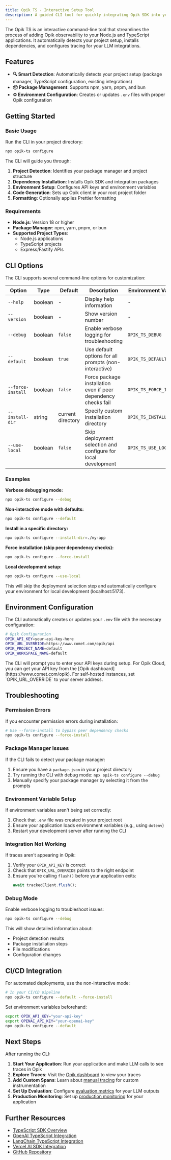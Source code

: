 ```yaml
---
title: Opik TS - Interactive Setup Tool
description: A guided CLI tool for quickly integrating Opik SDK into your Node.js/TypeScript projects with automatic configuration and setup.
---
```


The Opik TS is an interactive command-line tool that streamlines the process of adding Opik observability to your Node.js and TypeScript applications. It automatically detects your project setup, installs dependencies, and configures tracing for your LLM integrations.

## Features

- **🔍 Smart Detection**: Automatically detects your project setup (package manager, TypeScript configuration, existing integrations)
- **📦 Package Management**: Supports npm, yarn, pnpm, and bun
- **⚙️ Environment Configuration**: Creates or updates `.env` files with proper Opik configuration

## Getting Started

### Basic Usage

Run the CLI in your project directory:

```bash
npx opik-ts configure
```

The CLI will guide you through:

1. **Project Detection**: Identifies your package manager and project structure
2. **Dependency Installation**: Installs Opik SDK and integration packages
3. **Environment Setup**: Configures API keys and environment variables
4. **Code Generation**: Sets up Opik client in your root project folder
5. **Formatting**: Optionally applies Prettier formatting

### Requirements

- **Node.js**: Version 18 or higher
- **Package Manager**: npm, yarn, pnpm, or bun
- **Supported Project Types**:
  - Node.js applications
  - TypeScript projects
  - Express/Fastify APIs

## CLI Options

The CLI supports several command-line options for customization:

| Option            | Type    | Default           | Description                                                    | Environment Variable    |
| ----------------- | ------- | ----------------- | -------------------------------------------------------------- | ----------------------- |
| `--help`          | boolean | -                 | Display help information                                       | -                       |
| `--version`       | boolean | -                 | Show version number                                            | -                       |
| `--debug`         | boolean | `false`           | Enable verbose logging for troubleshooting                     | `OPIK_TS_DEBUG`         |
| `--default`       | boolean | `true`            | Use default options for all prompts (non-interactive)          | `OPIK_TS_DEFAULT`       |
| `--force-install` | boolean | `false`           | Force package installation even if peer dependency checks fail | `OPIK_TS_FORCE_INSTALL` |
| `--install-dir`   | string  | current directory | Specify custom installation directory                          | `OPIK_TS_INSTALL_DIR`   |
| `--use-local`     | boolean | `false`           | Skip deployment selection and configure for local development  | `OPIK_TS_USE_LOCAL`     |

### Examples

**Verbose debugging mode:**

```bash
npx opik-ts configure --debug
```

**Non-interactive mode with defaults:**

```bash
npx opik-ts configure --default
```

**Install in a specific directory:**

```bash
npx opik-ts configure --install-dir=./my-app
```

**Force installation (skip peer dependency checks):**

```bash
npx opik-ts configure --force-install
```

**Local development setup:**

```bash
npx opik-ts configure --use-local
```

This will skip the deployment selection step and automatically configure your environment for local development (localhost:5173).

## Environment Configuration

The CLI automatically creates or updates your `.env` file with the necessary configuration:

```bash
# Opik Configuration
OPIK_API_KEY=your-api-key-here
OPIK_URL_OVERRIDE=https://www.comet.com/opik/api
OPIK_PROJECT_NAME=default
OPIK_WORKSPACE_NAME=default
```

<Tip>
  The CLI will prompt you to enter your API keys during setup. For Opik Cloud,
  you can get your API key from the [Opik
  dashboard](https://www.comet.com/opik). For self-hosted instances, set
  `OPIK_URL_OVERRIDE` to your server address.
</Tip>

## Troubleshooting

### Permission Errors

If you encounter permission errors during installation:

```bash
# Use --force-install to bypass peer dependency checks
npx opik-ts configure --force-install
```

### Package Manager Issues

If the CLI fails to detect your package manager:

1. Ensure you have a `package.json` in your project directory
2. Try running the CLI with debug mode: `npx opik-ts configure --debug`
3. Manually specify your package manager by selecting it from the prompts

### Environment Variable Setup

If environment variables aren't being set correctly:

1. Check that `.env` file was created in your project root
2. Ensure your application loads environment variables (e.g., using `dotenv`)
3. Restart your development server after running the CLI

### Integration Not Working

If traces aren't appearing in Opik:

1. Verify your `OPIK_API_KEY` is correct
2. Check that `OPIK_URL_OVERRIDE` points to the right endpoint
3. Ensure you're calling `flush()` before your application exits:
   ```typescript
   await trackedClient.flush();
   ```

### Debug Mode

Enable verbose logging to troubleshoot issues:

```bash
npx opik-ts configure --debug
```

This will show detailed information about:

- Project detection results
- Package installation steps
- File modifications
- Configuration changes

## CI/CD Integration

For automated deployments, use the non-interactive mode:

```bash
# In your CI/CD pipeline
npx opik-ts configure --default --force-install
```

Set environment variables beforehand:

```bash
export OPIK_API_KEY="your-api-key"
export OPENAI_API_KEY="your-openai-key"
npx opik-ts configure --default
```

## Next Steps

After running the CLI:

1. **Start Your Application**: Run your application and make LLM calls to see traces in Opik
2. **Explore Traces**: Visit the [Opik dashboard](https://www.comet.com/opik) to view your traces
3. **Add Custom Spans**: Learn about [manual tracing](/tracing/log_traces) for custom instrumentation
4. **Set Up Evaluation**: Configure [evaluation metrics](/evaluation/overview) for your LLM outputs
5. **Production Monitoring**: Set up [production monitoring](/production/production_monitoring) for your application

## Further Resources

- [TypeScript SDK Overview](/reference/typescript-sdk/overview)
- [OpenAI TypeScript Integration](/integrations/openai-typescript)
- [LangChain TypeScript Integration](/integrations/langchainjs)
- [Vercel AI SDK Integration](/integrations/vercel-ai-sdk)
- [GitHub Repository](https://github.com/comet-ml/opik)
